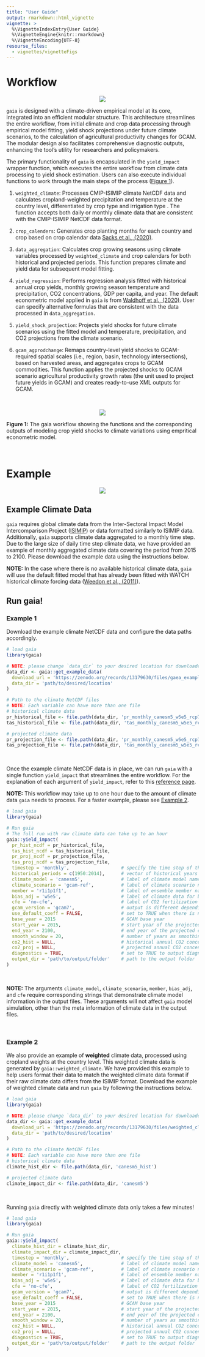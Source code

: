 ```yaml
---
title: "User Guide"
output: rmarkdown::html_vignette
vignette: >
  %\VignetteIndexEntry{User Guide}
  %\VignetteEngine{knitr::rmarkdown}
  %\VignetteEncoding{UTF-8}
resourse_files:
  - vignettes/vignetteFigs
---
```


<!-------------------------->
<!-------------------------->

<!-- HTML styles items    -->

<!-------------------------->
<!-------------------------->

```{=html}
<style>
.button {
  background-color: #555555;
  border-radius: 8px;
  border: none;
  color: white;
  padding: 15px 32px;
  text-align: center;
  text-decoration: none;
  display: inline-block;
  font-size: 16px;
  margin: 4px 2px;
  cursor: pointer;
}

.button:hover {
  box-shadow: 0 12px 16px 0 rgba(0,0,0,0.24), 0 17px 50px 0 rgba(0,0,0,0.19);
  background-color: #555555;
  color: gold;
}

p.comment {
background-color: #DBDBDB;
padding: 10px;
border: 1px solid black;
margin-left: 25px;
border-radius: 5px;
font-style: italic;
}

</style>
```
<!-------------------------->
<!-------------------------->

# Workflow

<!-------------------------->
<!-------------------------->

<p align="center"><img src="vignetteFigs/divider.png"/></p>


`gaia` is designed with a climate-driven empirical model at its core, integrated into an efficient modular structure. This architecture streamlines the entire workflow, from initial climate and crop data processing through empirical model fitting, yield shock projections under future climate scenarios, to the calculation of agricultural productivity changes for GCAM. The modular design also facilitates comprehensive diagnostic outputs, enhancing the tool's utility for researchers and policymakers.


The primary functionality of `gaia` is encapsulated in the `yield_impact` wrapper function, which executes the entire workflow from climate data processing to yield shock estimation. Users can also execute individual functions to work through the main steps of the process ([Figure 1](#figure1)).


1. `weighted_climate`: Processes CMIP-ISIMIP climate NetCDF data and calculates cropland-weighted precipitation and temperature at the country level, differentiated by crop type and irrigation type   . The function accepts both daily    or monthly climate data that are consistent with the CMIP-ISIMIP NetCDF data format.   

2. `crop_calenders`: Generates crop planting months for each country and crop based on crop calendar data [Sacks et al., (2020)](https:/doi/org/10.1111/j.1466-8238.2010.00551.x).

3. `data_aggregation`: Calculates crop growing seasons using climate variables processed by `weighted_climate` and crop calendars for both historical and projected periods. This function prepares climate and yield data for subsequent model fitting.

4. `yield_regression`: Performs regression analysis fitted with historical annual crop yields, monthly growing season temperature and precipitation, CO2 concentrations, GDP per capita, and year. The default econometric model applied in `gaia` is from [Waldhoff et al., (2020)](https://doi.org/10.1088/1748-9326/abadcb). User can specify alternative formulas that are consistent with the data processed in `data_aggregation.`

5. `yield_shock_projection`: Projects yield shocks for future climate scenarios using the fitted model and temperature, precipitation, and CO2 projections from the climate scenario.

6. `gcam_agprodchange`: Remaps country-level yield shocks to GCAM-required spatial scales (i.e., region, basin, technology intersections), based on harvested areas, and aggregates crops to GCAM commodities. This function applies the projected shocks to GCAM scenario agricultural productivity growth rates    (the unit used to project future yields in GCAM) and creates ready-to-use XML outputs for GCAM.

<br />

<p align="center"><img src="vignetteFigs/workflow.jpg"/></p>
<a name="figure1"></a>
<p align="left" style="font-size:14px;"> **Figure 1:** The gaia workflow showing the functions and the corresponding outputs of modeling crop yield shocks to climate variations using empritical econometric model. </p>

<br />


<!-------------------------->
<!-------------------------->

# Example

<!-------------------------->
<!-------------------------->

<p align="center"><img src="vignetteFigs/divider.png"/></p>

## Example Climate Data

`gaia` requires global climate data from the Inter-Sectoral Impact Model Intercomparison Project ([ISIMIP](https://www.isimip.org/)) or data formatted similarly to ISIMIP data. Additionally, `gaia` supports climate data aggregated to a monthly time step. Due to the large size of daily time step climate data, we have provided an example of monthly aggregated climate data covering the period from 2015 to 2100. Please download the example data using the instructions below.

<div class="alert alert-info">
<strong>NOTE:</strong> In the case where there is no available historical climate data, `gaia` will use the default fitted model that has already been fitted with WATCH historical climate forcing data ([Weedon et al., (2011)](https://doi.org/10.1175/2011JHM1369.1)).
</div>


## Run gaia!

### Example 1

Download the example climate NetCDF data and configure the data paths accordingly.

```r

# load gaia
library(gaia)

# NOTE: please change `data_dir` to your desired location for downloaded data
data_dir <- gaia::get_example_data(
  download_url = 'https://zenodo.org/records/13179630/files/gaea_example_climate.zip?download=1',
  data_dir = 'path/to/desired/location'
)

# Path to the climate NetCDF files
# NOTE: Each variable can have more than one file
# historical climate data
pr_historical_file <- file.path(data_dir, 'pr_monthly_canesm5_w5e5_rcp7_1950_2014.nc')
tas_historical_file <- file.path(data_dir, 'tas_monthly_canesm5_w5e5_rcp7_1950_2014.nc')

# projected climate data
pr_projection_file <- file.path(data_dir, 'pr_monthly_canesm5_w5e5_rcp7_2015_2100.nc')
tas_projection_file <- file.path(data_dir, 'tas_monthly_canesm5_w5e5_rcp7_2015_2100.nc')

```

<br />

Once the example climate NetCDF data is in place, we can run `gaia` with a single function `yield_impact` that streamlines the entire workflow. For the explanation of each argument of `yield_impact`, refer to this [reference page](https://jgcri.github.io/gaia/reference/yield_impact.html).

<div class="alert alert-info">
<strong>NOTE:</strong> This workflow may take up to one hour due to the amount of climate data `gaia` needs to process. For a faster example, please see [Example 2](#example-2).
</div>


```r

# load gaia
library(gaia)

# Run gaia
# The full run with raw climate data can take up to an hour
gaia::yield_impact(
  pr_hist_ncdf = pr_historical_file, 
  tas_hist_ncdf = tas_historical_file, 
  pr_proj_ncdf = pr_projection_file, 
  tas_proj_ncdf = tas_projection_file, 
  timestep = 'monthly',                   # specify the time step of the NetCDF data (monthly or daily)
  historical_periods = c(1950:2014),      # vector of historical years selected for fitting
  climate_model = 'canesm5',              # label of climate model name
  climate_scenario = 'gcam-ref',          # label of climate scenario name
  member = 'r1i1p1f1',                    # label of ensemble member name
  bias_adj = 'w5e5',                      # label of climate data for bias adjustment
  cfe = 'no-cfe',                         # label of CO2 fertilization effect in the formula (default is no CFE)
  gcam_version = 'gcam7',                 # output is different depending on the GCAM version (gcam6 or gcam7)
  use_default_coeff = FALSE,              # set to TRUE when there is no historical climate data available
  base_year = 2015                        # GCAM base year
  start_year = 2015,                      # start year of the projected climate data
  end_year = 2100,                        # end year of the projected climate data
  smooth_window = 20,                     # number of years as smoothing window
  co2_hist = NULL,                        # historical annual CO2 concentration. If NULL, will use default value
  co2_proj = NULL,                        # projected annual CO2 concentration. If NULL, will use default value
  diagnostics = TRUE,                     # set to TRUE to output diagnostic plots
  output_dir = 'path/to/output/folder'    # path to the output folder
)

```

<br />

<div class="alert alert-info">
<strong>NOTE:</strong> The arguments `climate_model`, `climate_scenario`, `member`, `bias_adj`, and `cfe` require corresponding strings that demonstrate climate model information in the output files. These arguments will not affect `gaia` model simulation, other than the meta information of climate data in the output files.
</div>


<br />

### Example 2


We also provide an example of **weighted** climate data, processed using cropland weights at the country level. This weighted climate data is generated by `gaia::weighted_climate`. We have provided this example to help users format their data to match the weighted climate data format if their raw climate data differs from the ISIMIP format. Download the example of weighted climate data and run `gaia` by following the instructions below.


```r

# load gaia
library(gaia)

# NOTE: please change `data_dir` to your desired location for downloaded data
data_dir <- gaia::get_example_data(
  download_url = 'https://zenodo.org/records/13179630/files/weighted_climate.zip?download=1',
  data_dir = 'path/to/desired/location'
)

# Path to the climate NetCDF files
# NOTE: Each variable can have more than one file
# historical climate data
climate_hist_dir <- file.path(data_dir, 'canesm5_hist')

# projected climate data
climate_impact_dir <- file.path(data_dir, 'canesm5')

```

<br />


Running `gaia` directly with weighted climate data only takes a few minutes!


```r

# load gaia
library(gaia)

# Run gaia
gaia::yield_impact(
  climate_hist_dir = climate_hist_dir,
  climate_impact_dir = climate_impact_dir,
  timestep = 'monthly',                   # specify the time step of the NetCDF data (monthly or daily)
  climate_model = 'canesm5',              # label of climate model name
  climate_scenario = 'gcam-ref',          # label of climate scenario name
  member = 'r1i1p1f1',                    # label of ensemble member name
  bias_adj = 'w5e5',                      # label of climate data for bias adjustment
  cfe = 'no-cfe',                         # label of CO2 fertilization effect in the formula (default is no CFE)
  gcam_version = 'gcam7',                 # output is different depending on the GCAM version (gcam6 or gcam7)
  use_default_coeff = FALSE,              # set to TRUE when there is no historical climate data available
  base_year = 2015                        # GCAM base year
  start_year = 2015,                      # start year of the projected climate data
  end_year = 2100,                        # end year of the projected climate data
  smooth_window = 20,                     # number of years as smoothing window
  co2_hist = NULL,                        # historical annual CO2 concentration. If NULL, will use default value
  co2_proj = NULL,                        # projected annual CO2 concentration. If NULL, will use default value
  diagnostics = TRUE,                     # set to TRUE to output diagnostic plots
  output_dir = 'path/to/output/folder'    # path to the output folder
)

```
